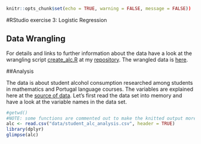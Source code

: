 <!-- 
---
title: "RStudio exercise 3: Logistic Regression"
author: "Hans Hellén"
date: "Wed Nov 22 23:14:59 2017"
output: html_document
---
-->

```r
knitr::opts_chunk$set(echo = TRUE, warning = FALSE, message = FALSE))
```

#RStudio exercise 3: Logistic Regression

## Data Wrangling
For details and links to further information about the data have a look at the wrangling script [create_alc.R](https://github.com/daphnia/IODS-project/blob/master/data/create_alc.R) at my [repository](https://github.com/daphnia/IODS-project). The wrangled data is [here](https://github.com/daphnia/IODS-project/blob/master/data/student_alc_analysis.csv).

##Analysis

The data is about student alcohol consumption researched among students in mathematics and Portugal language courses. The variables are explained here at the [source of data](https://archive.ics.uci.edu/ml/datasets/Student+Performance). Let's first read the data set into memory and have a look at the variable names in the data set. 
```r
#getwd()
#NOTE: some functions are commented out to make the knitted output more simple.
alc <- read.csv("data/student_alc_analysis.csv", header = TRUE)
library(dplyr)
glimpse(alc)
```